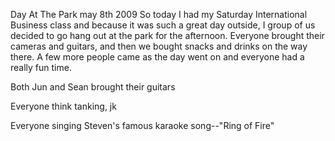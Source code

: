 Day At The Park
may 8th 2009
So today I had my Saturday International Business class and because it was such a great day outside, I group of us decided to go hang out at the park for the afternoon. Everyone brought their cameras and guitars, and then we bought snacks and drinks on the way there. A few more people came as the day went on and everyone had a really fun time.

Both Jun and Sean brought their guitars

Everyone think tanking, jk

Everyone singing Steven's famous karaoke song--"Ring of Fire"
